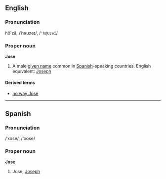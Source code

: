 ==English==
===Pronunciation===
hō'zā, /ˈhəʊzeɪ/, /<tt>'h@UzeI</tt>/

===Proper noun===
'''Jose'''

#A male [[given name]] common in [[Spanish]]-speaking countries.  English equivalent: [[Joseph]]

====Derived terms====
*[[no way Jose]]

----
==Spanish==
===Pronunciation===
/ˈxose/, /'xose/

===Proper noun===
'''Jose'''

#Jose, [[Joseph]]